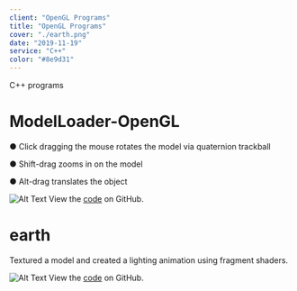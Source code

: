 ```yaml
---
client: "OpenGL Programs"
title: "OpenGL Programs"
cover: "./earth.png"
date: "2019-11-19"
service: "C++"
color: "#8e9d31"
---
```


C++ programs


# ModelLoader-OpenGL

● Click dragging the mouse rotates the model via quaternion trackball

● Shift-drag zooms in on the model

● Alt-drag translates the object


![Alt Text](buddha.png "Image Title")
View the [code](http://github.com/sambeebe/ModelLoader-OpenGL "Example") on GitHub.




# earth

Textured a model and created a lighting animation using fragment shaders.

![Alt Text](earth.png "Image Title")
View the [code](http://github.com/sambeebe/Earth-OpenGL "Example") on GitHub.
